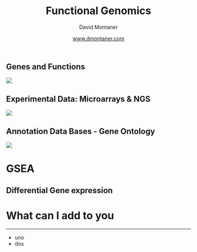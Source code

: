 % Functional Genomics
% David Montaner
% [www.dmontaner.com](http://www.dmontaner.com)


Genes and Functions
--------------------------------------------------------------------------------

![](images/dna2phenotype.png)


Experimental Data: Microarrays & NGS
--------------------------------------------------------------------------------

![](images/expression.png)


Annotation Data Bases - Gene Ontology
--------------------------------------------------------------------------------

![](images/dag.gif)




GSEA
================================================================================


Differential Gene expression
--------------------------------------------------------------------------------









What can I add to you
================================================================================


--------------------------------------------------------------------------------

- uno
- dos








<!-- ![cosa](images/big.jpg) -->

<!-- ![](images/small.png) -->

<!-- ![](images/mapa.svg) -->
